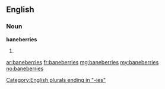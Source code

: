 ==English==

===Noun===
'''baneberries'''

# {{plural of|baneberry}}

[[Category:English plurals ending in "-ies"]]

[[ar:baneberries]]
[[fr:baneberries]]
[[mg:baneberries]]
[[my:baneberries]]
[[no:baneberries]]